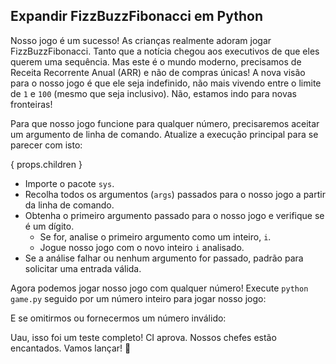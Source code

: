 
## Expandir FizzBuzzFibonacci em Python

Nosso jogo é um sucesso! As crianças realmente adoram jogar FizzBuzzFibonacci. Tanto que a notícia chegou aos executivos de que eles querem uma sequência. Mas este é o mundo moderno, precisamos de Receita Recorrente Anual (ARR) e não de compras únicas! A nova visão para o nosso jogo é que ele seja indefinido, não mais vivendo entre o limite de `1` e `100` (mesmo que seja inclusivo). Não, estamos indo para novas fronteiras!

<FizzBuzzFibonacciOpenRules />

Para que nosso jogo funcione para qualquer número, precisaremos aceitar um argumento de linha de comando. Atualize a execução principal para se parecer com isto:

{ props.children }

- Importe o pacote `sys`.
- Recolha todos os argumentos (`args`) passados para o nosso jogo a partir da linha de comando.
- Obtenha o primeiro argumento passado para o nosso jogo e verifique se é um dígito.
  - Se for, analise o primeiro argumento como um inteiro, `i`.
  - Jogue nosso jogo com o novo inteiro `i` analisado.
- Se a análise falhar ou nenhum argumento for passado, padrão para solicitar uma entrada válida.

Agora podemos jogar nosso jogo com qualquer número! Execute `python game.py` seguido por um número inteiro para jogar nosso jogo:

<FizzBuzzFibonacciOpenOutput />

E se omitirmos ou fornecermos um número inválido:

<FizzBuzzFibonacciOpenOutputDefault />

Uau, isso foi um teste completo! CI aprova. Nossos chefes estão encantados. Vamos lançar! 🚀